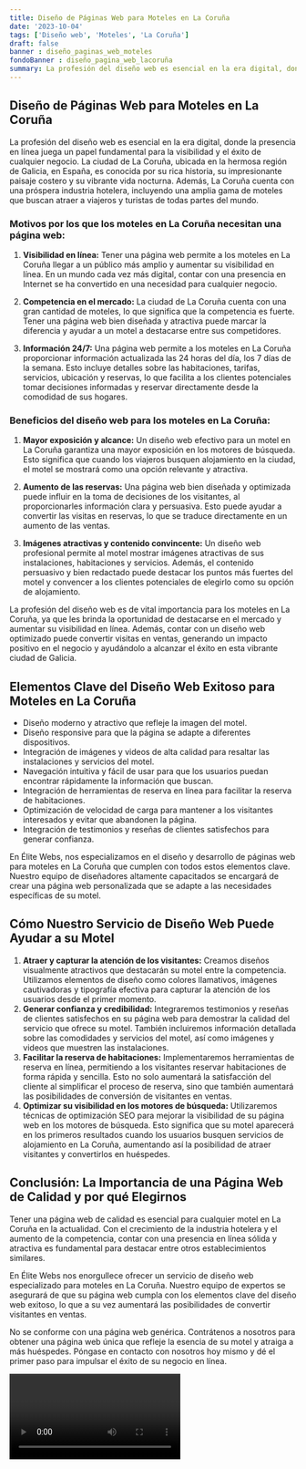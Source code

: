 ```yaml
---
title: Diseño de Páginas Web para Moteles en La Coruña
date: '2023-10-04'
tags: ['Diseño web', 'Moteles', 'La Coruña']
draft: false
banner : diseño_paginas_web_moteles
fondoBanner : diseño_pagina_web_lacoruña
summary: La profesión del diseño web es esencial en la era digital, donde la presencia en línea juega un papel fundamental para la visibilidad y el éxito de cualquier negocio. La ciudad de La Coruña, ubicada en la hermosa región de Galicia, en España, es conocida por su rica historia, su impresionante paisaje costero y su vibrante vida nocturna. Además, La Coruña cuenta con una próspera industria hotelera, incluyendo una amplia gama de moteles que buscan atraer a viajeros y turistas de todas partes del mundo.
---
```


## Diseño de Páginas Web para Moteles en La Coruña

La profesión del diseño web es esencial en la era digital, donde la presencia en línea juega un papel fundamental para la visibilidad y el éxito de cualquier negocio. La ciudad de La Coruña, ubicada en la hermosa región de Galicia, en España, es conocida por su rica historia, su impresionante paisaje costero y su vibrante vida nocturna. Además, La Coruña cuenta con una próspera industria hotelera, incluyendo una amplia gama de moteles que buscan atraer a viajeros y turistas de todas partes del mundo.

### Motivos por los que los moteles en La Coruña necesitan una página web:

1. **Visibilidad en línea:** Tener una página web permite a los moteles en La Coruña llegar a un público más amplio y aumentar su visibilidad en línea. En un mundo cada vez más digital, contar con una presencia en Internet se ha convertido en una necesidad para cualquier negocio.

2. **Competencia en el mercado:** La ciudad de La Coruña cuenta con una gran cantidad de moteles, lo que significa que la competencia es fuerte. Tener una página web bien diseñada y atractiva puede marcar la diferencia y ayudar a un motel a destacarse entre sus competidores.

3. **Información 24/7:** Una página web permite a los moteles en La Coruña proporcionar información actualizada las 24 horas del día, los 7 días de la semana. Esto incluye detalles sobre las habitaciones, tarifas, servicios, ubicación y reservas, lo que facilita a los clientes potenciales tomar decisiones informadas y reservar directamente desde la comodidad de sus hogares.

### Beneficios del diseño web para los moteles en La Coruña:

1. **Mayor exposición y alcance:** Un diseño web efectivo para un motel en La Coruña garantiza una mayor exposición en los motores de búsqueda. Esto significa que cuando los viajeros busquen alojamiento en la ciudad, el motel se mostrará como una opción relevante y atractiva.

2. **Aumento de las reservas:** Una página web bien diseñada y optimizada puede influir en la toma de decisiones de los visitantes, al proporcionarles información clara y persuasiva. Esto puede ayudar a convertir las visitas en reservas, lo que se traduce directamente en un aumento de las ventas.

3. **Imágenes atractivas y contenido convincente:** Un diseño web profesional permite al motel mostrar imágenes atractivas de sus instalaciones, habitaciones y servicios. Además, el contenido persuasivo y bien redactado puede destacar los puntos más fuertes del motel y convencer a los clientes potenciales de elegirlo como su opción de alojamiento.

La profesión del diseño web es de vital importancia para los moteles en La Coruña, ya que les brinda la oportunidad de destacarse en el mercado y aumentar su visibilidad en línea. Además, contar con un diseño web optimizado puede convertir visitas en ventas, generando un impacto positivo en el negocio y ayudándolo a alcanzar el éxito en esta vibrante ciudad de Galicia.

<GifSeo />

<Cta />

## Elementos Clave del Diseño Web Exitoso para Moteles en La Coruña

- Diseño moderno y atractivo que refleje la imagen del motel.
- Diseño responsive para que la página se adapte a diferentes dispositivos.
- Integración de imágenes y videos de alta calidad para resaltar las instalaciones y servicios del motel.
- Navegación intuitiva y fácil de usar para que los usuarios puedan encontrar rápidamente la información que buscan.
- Integración de herramientas de reserva en línea para facilitar la reserva de habitaciones.
- Optimización de velocidad de carga para mantener a los visitantes interesados y evitar que abandonen la página.
- Integración de testimonios y reseñas de clientes satisfechos para generar confianza.

En Élite Webs, nos especializamos en el diseño y desarrollo de páginas web para moteles en La Coruña que cumplen con todos estos elementos clave. Nuestro equipo de diseñadores altamente capacitados se encargará de crear una página web personalizada que se adapte a las necesidades específicas de su motel.

## Cómo Nuestro Servicio de Diseño Web Puede Ayudar a su Motel

1. **Atraer y capturar la atención de los visitantes:** Creamos diseños visualmente atractivos que destacarán su motel entre la competencia. Utilizamos elementos de diseño como colores llamativos, imágenes cautivadoras y tipografía efectiva para capturar la atención de los usuarios desde el primer momento.
2. **Generar confianza y credibilidad:** Integraremos testimonios y reseñas de clientes satisfechos en su página web para demostrar la calidad del servicio que ofrece su motel. También incluiremos información detallada sobre las comodidades y servicios del motel, así como imágenes y videos que muestren las instalaciones.
3. **Facilitar la reserva de habitaciones:** Implementaremos herramientas de reserva en línea, permitiendo a los visitantes reservar habitaciones de forma rápida y sencilla. Esto no solo aumentará la satisfacción del cliente al simplificar el proceso de reserva, sino que también aumentará las posibilidades de conversión de visitantes en ventas.
4. **Optimizar su visibilidad en los motores de búsqueda:** Utilizaremos técnicas de optimización SEO para mejorar la visibilidad de su página web en los motores de búsqueda. Esto significa que su motel aparecerá en los primeros resultados cuando los usuarios busquen servicios de alojamiento en La Coruña, aumentando así la posibilidad de atraer visitantes y convertirlos en huéspedes.

## Conclusión: La Importancia de una Página Web de Calidad y por qué Elegirnos

Tener una página web de calidad es esencial para cualquier motel en La Coruña en la actualidad. Con el crecimiento de la industria hotelera y el aumento de la competencia, contar con una presencia en línea sólida y atractiva es fundamental para destacar entre otros establecimientos similares.

En Élite Webs nos enorgullece ofrecer un servicio de diseño web especializado para moteles en La Coruña. Nuestro equipo de expertos se asegurará de que su página web cumpla con los elementos clave del diseño web exitoso, lo que a su vez aumentará las posibilidades de convertir visitantes en ventas.

No se conforme con una página web genérica. Contrátenos a nosotros para obtener una página web única que refleje la esencia de su motel y atraiga a más huéspedes. Póngase en contacto con nosotros hoy mismo y dé el primer paso para impulsar el éxito de su negocio en línea.

<Video />

<CtaBot job='Moteles' city='La Coruña'/>

<Gmaps query='La Coruña+españa+maps' />